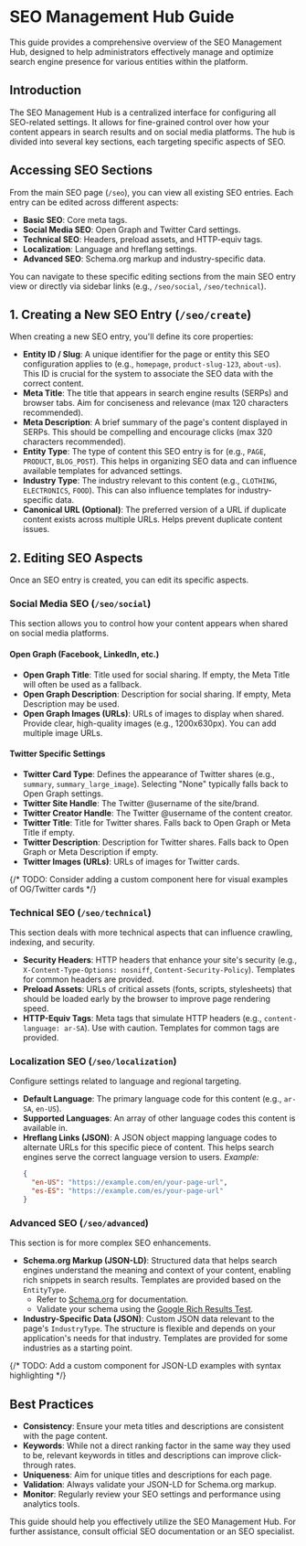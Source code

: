 # SEO Management Hub Guide

This guide provides a comprehensive overview of the SEO Management Hub, designed to help administrators effectively manage and optimize search engine presence for various entities within the platform.

## Introduction

The SEO Management Hub is a centralized interface for configuring all SEO-related settings. It allows for fine-grained control over how your content appears in search results and on social media platforms. The hub is divided into several key sections, each targeting specific aspects of SEO.

## Accessing SEO Sections

From the main SEO page (`/seo`), you can view all existing SEO entries. Each entry can be edited across different aspects:
- **Basic SEO**: Core meta tags.
- **Social Media SEO**: Open Graph and Twitter Card settings.
- **Technical SEO**: Headers, preload assets, and HTTP-equiv tags.
- **Localization**: Language and hreflang settings.
- **Advanced SEO**: Schema.org markup and industry-specific data.

You can navigate to these specific editing sections from the main SEO entry view or directly via sidebar links (e.g., `/seo/social`, `/seo/technical`).

## 1. Creating a New SEO Entry (`/seo/create`)

When creating a new SEO entry, you'll define its core properties:

-   **Entity ID / Slug**: A unique identifier for the page or entity this SEO configuration applies to (e.g., `homepage`, `product-slug-123`, `about-us`). This ID is crucial for the system to associate the SEO data with the correct content.
-   **Meta Title**: The title that appears in search engine results (SERPs) and browser tabs. Aim for conciseness and relevance (max 120 characters recommended).
-   **Meta Description**: A brief summary of the page's content displayed in SERPs. This should be compelling and encourage clicks (max 320 characters recommended).
-   **Entity Type**: The type of content this SEO entry is for (e.g., `PAGE`, `PRODUCT`, `BLOG_POST`). This helps in organizing SEO data and can influence available templates for advanced settings.
-   **Industry Type**: The industry relevant to this content (e.g., `CLOTHING`, `ELECTRONICS`, `FOOD`). This can also influence templates for industry-specific data.
-   **Canonical URL (Optional)**: The preferred version of a URL if duplicate content exists across multiple URLs. Helps prevent duplicate content issues.

## 2. Editing SEO Aspects

Once an SEO entry is created, you can edit its specific aspects.

### Social Media SEO (`/seo/social`)

This section allows you to control how your content appears when shared on social media platforms.

#### Open Graph (Facebook, LinkedIn, etc.)
-   **Open Graph Title**: Title used for social sharing. If empty, the Meta Title will often be used as a fallback.
-   **Open Graph Description**: Description for social sharing. If empty, Meta Description may be used.
-   **Open Graph Images (URLs)**: URLs of images to display when shared. Provide clear, high-quality images (e.g., 1200x630px). You can add multiple image URLs.

#### Twitter Specific Settings
-   **Twitter Card Type**: Defines the appearance of Twitter shares (e.g., `summary`, `summary_large_image`). Selecting "None" typically falls back to Open Graph settings.
-   **Twitter Site Handle**: The Twitter @username of the site/brand.
-   **Twitter Creator Handle**: The Twitter @username of the content creator.
-   **Twitter Title**: Title for Twitter shares. Falls back to Open Graph or Meta Title if empty.
-   **Twitter Description**: Description for Twitter shares. Falls back to Open Graph or Meta Description if empty.
-   **Twitter Images (URLs)**: URLs of images for Twitter cards.

{/* TODO: Consider adding a custom component here for visual examples of OG/Twitter cards */}

### Technical SEO (`/seo/technical`)

This section deals with more technical aspects that can influence crawling, indexing, and security.

-   **Security Headers**: HTTP headers that enhance your site's security (e.g., `X-Content-Type-Options: nosniff`, `Content-Security-Policy`). Templates for common headers are provided.
-   **Preload Assets**: URLs of critical assets (fonts, scripts, stylesheets) that should be loaded early by the browser to improve page rendering speed.
-   **HTTP-Equiv Tags**: Meta tags that simulate HTTP headers (e.g., `content-language: ar-SA`). Use with caution. Templates for common tags are provided.

### Localization SEO (`/seo/localization`)

Configure settings related to language and regional targeting.

-   **Default Language**: The primary language code for this content (e.g., `ar-SA`, `en-US`).
-   **Supported Languages**: An array of other language codes this content is available in.
-   **Hreflang Links (JSON)**: A JSON object mapping language codes to alternate URLs for this specific piece of content. This helps search engines serve the correct language version to users.
    *Example:*
    ```json
    {
      "en-US": "https://example.com/en/your-page-url",
      "es-ES": "https://example.com/es/your-page-url"
    }
    ```

### Advanced SEO (`/seo/advanced`)

This section is for more complex SEO enhancements.

-   **Schema.org Markup (JSON-LD)**: Structured data that helps search engines understand the meaning and context of your content, enabling rich snippets in search results. Templates are provided based on the `EntityType`.
    *   Refer to [Schema.org](https://schema.org/docs/gs.html) for documentation.
    *   Validate your schema using the [Google Rich Results Test](https://search.google.com/test/rich-results).
-   **Industry-Specific Data (JSON)**: Custom JSON data relevant to the page's `IndustryType`. The structure is flexible and depends on your application's needs for that industry. Templates are provided for some industries as a starting point.

{/* TODO: Add a custom component for JSON-LD examples with syntax highlighting */}

## Best Practices

-   **Consistency**: Ensure your meta titles and descriptions are consistent with the page content.
-   **Keywords**: While not a direct ranking factor in the same way they used to be, relevant keywords in titles and descriptions can improve click-through rates.
-   **Uniqueness**: Aim for unique titles and descriptions for each page.
-   **Validation**: Always validate your JSON-LD for Schema.org markup.
-   **Monitor**: Regularly review your SEO settings and performance using analytics tools.

This guide should help you effectively utilize the SEO Management Hub. For further assistance, consult official SEO documentation or an SEO specialist.
